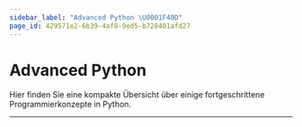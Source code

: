 ```yaml
---
sidebar_label: "Advanced Python \U0001F40D"
page_id: 429571e2-6b39-4af8-9ed5-b728401afd27
---
```


# Advanced Python
Hier finden Sie eine kompakte Übersicht über einige fortgeschrittene Programmierkonzepte in Python.

---
